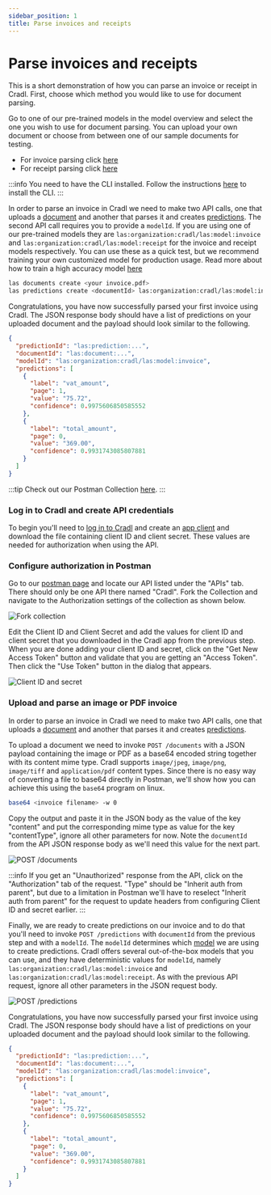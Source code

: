 ```yaml
---
sidebar_position: 1
title: Parse invoices and receipts
---
```



# Parse invoices and receipts

This is a short demonstration of how you can parse an invoice or receipt in Cradl. First, choose which method you would
like to use for document parsing.

<Tabs groupId="programming-language">
<TabItem value="WebApp" label="Using the WebApp" default>

Go to one of our pre-trained models in the model overview and select the one you wish to use for document parsing. You
can upload your own document or choose from between one of our sample documents for testing.

- For invoice parsing click [here](https://app.cradl.ai/models/las:model:invoice/overview)
- For receipt parsing click [here](https://app.cradl.ai/models/las:model:receipt/overview)

</TabItem>

<TabItem value="cli" label="Using the CLI">

:::info
You need to have the CLI installed. Follow the instructions [here](../reference/cli) to install the CLI.
:::

In order to parse an invoice in Cradl we need to make two API calls, one that uploads a 
[document](../concepts/documents) and another that parses it and creates [predictions](../concepts/predictions). The 
second API call requires you to provide a `modelId`. If you are using one of our pre-trained models they are 
`las:organization:cradl/las:model:invoice` and `las:organization:cradl/las:model:receipt` for the invoice and receipt 
models respectively. You can use these as a quick test, but we recommend training your own customized model for 
production usage. Read more about how to train a high accuracy model 
[here](../get-started/train-high-accuracy-models-on-large-datasets)

```bash
las documents create <your invoice.pdf>
las predictions create <documentId> las:organization:cradl/las:model:invoice
```

Congratulations, you have now successfully parsed your first invoice using Cradl. The JSON response body should have a 
list of predictions on your uploaded document and the payload should look similar to the following.

```json
{
  "predictionId": "las:prediction:...",
  "documentId": "las:document:...",
  "modelId": "las:organization:cradl/las:model:invoice",
  "predictions": [
    {
      "label": "vat_amount",
      "page": 1,
      "value": "75.72",
      "confidence": 0.9975606850585552
    },
    {
      "label": "total_amount",
      "page": 0,
      "value": "369.00",
      "confidence": 0.9931743085807881
    }
  ]
}
```

</TabItem>
<TabItem value="postman" label="Using Postman">

:::tip
Check out our Postman Collection [here](https://www.postman.com/cradlai).
:::

<h3> Log in to Cradl and create API credentials </h3>

To begin you'll need to [log in to Cradl](https://app.cradl.ai/login?redirect=login&utm_campaign=docs) and create an 
[app client](https://app.cradl.ai/appclients) and download the file containing client ID and client secret. These
values are needed for authorization when using the API.

<h3> Configure authorization in Postman </h3>

Go to our [postman page](https://www.postman.com/cradlai) and locate our API listed under the "APIs" tab. There should 
only be one API there named "Cradl". Fork the Collection and navigate to the Authorization settings of the collection
as shown below.

![Fork collection](/img/postman/postman0.png)

Edit the Client ID and Client Secret and add the values for client ID and client secret that you downloaded in the 
Cradl app from the previous step. When you are done adding your client ID and secret, click on the 
"Get New Access Token" button and validate that you are getting an "Access Token". Then click the "Use Token" button in 
the dialog that appears.

![Client ID and secret](/img/postman/postman2.png)

<h3> Upload and parse an image or PDF invoice </h3>

In order to parse an invoice in Cradl we need to make two API calls, one that uploads a 
[document](../concepts/documents) and another that parses it and creates [predictions](../concepts/predictions).

To upload a document we need to invoke `POST /documents` with a JSON payload containing the image or PDF as a base64 
encoded string together with its content mime type. Cradl supports `image/jpeg`, `image/png`, `image/tiff` and
`application/pdf` content types. Since there is no easy way of converting a file to base64 directly in Postman, we'll 
show how you can achieve this using the `base64` program on linux.

```bash
base64 <invoice filename> -w 0
```

Copy the output and paste it in the JSON body as the value of the key "content" and put the corresponding mime type as 
value for the key "contentType", ignore all other parameters for now. Note the `documentId` from the API JSON response 
body as we'll need this value for the next part.

![POST /documents](/img/postman/postman3.png)

:::info
If you get an "Unauthorized" response from the API, click on the "Authorization" tab of the request. "Type" should be
"Inherit auth from parent", but due to a limitation in Postman we'll have to reselect "Inherit auth from parent" for 
the request to update headers from configuring Client ID and secret earlier.
:::

Finally, we are ready to create predictions on our invoice and to do that you'll need to invoke `POST /predictions`
with `documentId` from the previous step and with a `modelId`. The `modelId` determines which 
[model](../concepts/models) we are using to create predictions. Cradl offers several out-of-the-box models that you can
use, and they have deterministic values for `modelId`, namely `las:organization:cradl/las:model:invoice` and 
`las:organization:cradl/las:model:receipt`. As with the previous API request, ignore all other parameters in the JSON 
request body.

![POST /predictions](/img/postman/postman4.png)

Congratulations, you have now successfully parsed your first invoice using Cradl. The JSON response body should have a 
list of predictions on your uploaded document and the payload should look similar to the following.

```json
{
  "predictionId": "las:prediction:...",
  "documentId": "las:document:...",
  "modelId": "las:organization:cradl/las:model:invoice",
  "predictions": [
    {
      "label": "vat_amount",
      "page": 1,
      "value": "75.72",
      "confidence": 0.9975606850585552
    },
    {
      "label": "total_amount",
      "page": 0,
      "value": "369.00",
      "confidence": 0.9931743085807881
    }
  ]
}
```

</TabItem>

</Tabs>

<br/>

